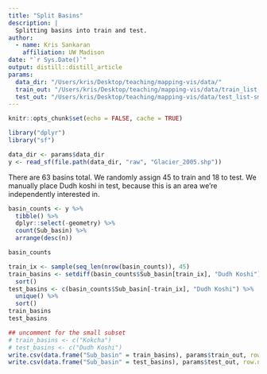 ```yaml
---
title: "Split Basins"
description: |
  Splitting basins into train and test.
author:
  - name: Kris Sankaran
    affiliation: UW Madison
date: "`r Sys.Date()`"
output: distill::distill_article
params:
  data_dir: "/Users/kris/Desktop/teaching/mapping-vis/data/"
  train_out: "/Users/kris/Desktop/teaching/mapping-vis/data/train_list-small.csv"
  test_out: "/Users/kris/Desktop/teaching/mapping-vis/data/test_list-small.csv"
---
```


```r
knitr::opts_chunk$set(echo = FALSE, cache = TRUE)
```

```r
library("dplyr")
library("sf")
```

```r
data_dir <- params$data_dir
y <- read_sf(file.path(data_dir, "raw", "Glacier_2005.shp"))
```

There are 63 basins total. We randomly assign 45 to train and 18 to test. We
manually place Dudh koshi in test, because this is an area we're independently
interested in.

```r
basin_counts <- y %>%
  tibble() %>%
  dplyr::select(-geometry) %>%
  count(Sub_basin) %>%
  arrange(desc(n))

basin_counts
```

```r
train_ix <- sample(seq_len(nrow(basin_counts)), 45)
train_basins <- setdiff(basin_counts$Sub_basin[train_ix], "Dudh Koshi") %>%
  sort()
test_basins <- c(basin_counts$Sub_basin[-train_ix], "Dudh Koshi") %>%
  unique() %>%
  sort()
train_basins
test_basins
```

```r
## uncomment for the small subset
# train_basins <- c("Kokcha")
# test_basins <- c("Dudh Koshi")
write.csv(data.frame("Sub_basin" = train_basins), params$train_out, row.names = FALSE)
write.csv(data.frame("Sub_basin" = test_basins), params$test_out, row.names = FALSE)
```

